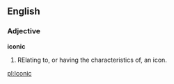 ==English==

===Adjective===

'''iconic'''

#RElating to, or having the characteristics of, an icon.

[[pl:Iconic]]